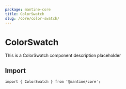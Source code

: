 ```yaml
---
package: mantine-core
title: ColorSwatch
slug: /core/color-swatch/
---
```



# ColorSwatch

This is a ColorSwatch component description placeholder

<PageHeader
  source="mantine-core/src/ColorSwatch/ColorSwatch.tsx"
  docs="core/ColorSwatch.mdx"
  package="@mantine/core"
/>

## Import

```tsx
import { ColorSwatch } from '@mantine/core';
```

<PropsTable component="ColorSwatch" />
